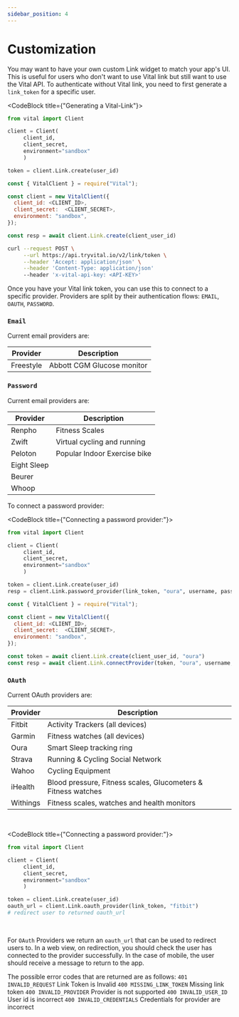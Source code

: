 ```yaml
---
sidebar_position: 4
---
```



# Customization

You may want to have your own custom Link widget to match your app's UI. This is useful for users who don't want to use Vital link but still want to use the Vital API.
To authenticate without Vital link, you need to first generate a `link_token` for a specific user.

<CodeBlock title={"Generating a Vital-Link"}>

```python
from vital import Client

client = Client(
     client_id,
     client_secret,
     environment="sandbox"
     )

token = client.Link.create(user_id)
```

```js
const { VitalClient } = require("Vital");

const client = new VitalClient({
  client_id: <CLIENT_ID>,
  client_secret:  <CLIENT_SECRET>,
  environment: "sandbox",
});

const resp = await client.Link.create(client_user_id)
```

```bash
curl --request POST \
     --url https://api.tryvital.io/v2/link/token \
     --header 'Accept: application/json' \
     --header 'Content-Type: application/json'
     --header 'x-vital-api-key: <API-KEY>'
```

</CodeBlock>

Once you have your Vital link token, you can use this to connect to a specific provider. Providers are split by their authentication flows: `EMAIL`, `OAUTH`, `PASSWORD`.

### `Email`

Current email providers are:

| Provider  | Description                |
| --------- | -------------------------- |
| Freestyle | Abbott CGM Glucose monitor |

### `Password`

Current email providers are:

| Provider    | Description                  |
| ----------- | ---------------------------- |
| Renpho      | Fitness Scales               |
| Zwift       | Virtual cycling and running  |
| Peloton     | Popular Indoor Exercise bike |
| Eight Sleep |                              |
| Beurer      |                              |
| Whoop       |                              |

To connect a password provider:

<CodeBlock title={"Connecting a password provider:"}>

```python
from vital import Client

client = Client(
     client_id,
     client_secret,
     environment="sandbox"
     )

token = client.Link.create(user_id)
resp = client.Link.password_provider(link_token, "oura", username, password)
```

```js
const { VitalClient } = require("Vital");

const client = new VitalClient({
  client_id: <CLIENT_ID>,
  client_secret:  <CLIENT_SECRET>,
  environment: "sandbox",
});

const token = await client.Link.create(client_user_id, "oura")
const resp = await client.Link.connectProvider(token, "oura", username, password)
```

</CodeBlock>

### `OAuth`

Current OAuth providers are:

| Provider | Description                                                   |
| -------- | ------------------------------------------------------------- |
| Fitbit   | Activity Trackers (all devices)                               |
| Garmin   | Fitness watches (all devices)                                 |
| Oura     | Smart Sleep tracking ring                                     |
| Strava   | Running & Cycling Social Network                              |
| Wahoo    | Cycling Equipment                                             |
| iHealth  | Blood pressure, Fitness scales, Glucometers & Fitness watches |
| Withings | Fitness scales, watches and health monitors                   |

<br />

<CodeBlock title={"Connecting a password provider:"}>

```python
from vital import Client

client = Client(
     client_id,
     client_secret,
     environment="sandbox"
     )

token = client.Link.create(user_id)
oauth_url = client.Link.oauth_provider(link_token, "fitbit")
# redirect user to returned oauth_url
```

</CodeBlock>
<br />

For `OAuth` Providers we return an `oauth_url` that can be used to redirect users to. In a web view, on redirection, you should check the user has connected to the provider successfully. In the case of mobile, the user should receive a message to return to the app.

The possible error codes that are returned are as follows:
`401 INVALID_REQUEST` Link Token is Invalid
`400 MISSING_LINK_TOKEN` Missing link token
`400 INVALID_PROVIDER` Provider is not supported
`400 INVALID_USER_ID` User id is incorrect
`400 INVALID_CREDENTIALS` Credentials for provider are incorrect
